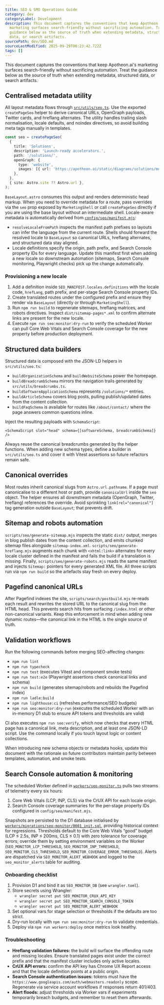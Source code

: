 ```yaml
---
title: SEO & SMO Operations Guide
category: dev
categoryLabel: Development
description: This document captures the conventions that keep Apotheon.ai's
  marketing surfaces search-friendly without sacrificing automation. Treat the
  guidance below as the source of truth when extending metadata, structured
  data, or search artifacts.
sourcePath: dev/SEO.md
sourceLastModified: 2025-09-29T00:23:42.722Z
tags: []
---
```


This document captures the conventions that keep Apotheon.ai's marketing surfaces
search-friendly without sacrificing automation. Treat the guidance below as the
source of truth when extending metadata, structured data, or search artifacts.

## Centralised metadata utility

All layout metadata flows through [`src/utils/seo.ts`](https://github.com/apotheonai/apotheon.ai/blob/main/src/utils/seo.ts).
Use the exported `createPageSeo` helper to derive canonical URLs, OpenGraph
payloads, Twitter cards, and hreflang alternates. The utility handles trailing
slash normalisation, locale defaults, and noindex directives, so avoid building
meta tags manually in templates.

```ts
const seo = createPageSeo(
  {
    title: 'Solutions',
    description: 'Launch-ready accelerators.',
    path: '/solutions/',
    openGraph: {
      type: 'website',
      images: [{ url: 'https://apotheon.ai/static/diagrams/solutions/mnemosyne.svg' }],
    },
  },
  { site: Astro.site ?? Astro.url },
);
```

`BaseLayout.astro` consumes this output and renders deterministic head markup.
When you need to override metadata for a route, pass overrides via the `seo`
prop exposed by `MarketingShell` or call `createPageSeo` directly if you are
using the base layout without an intermediate shell. Locale-aware metadata is
automatically derived from [`config/seo/manifest.mjs`](https://github.com/apotheonai/apotheon.ai/blob/main/config/seo/manifest.mjs):

- `resolveLocaleFromPath` inspects the manifest path prefixes so layouts can
  infer the language from the current route. Shells should forward the resolved
  locale to `BaseLayout` so canonical URLs, hreflang alternates, and structured
  data stay aligned.
- Locale definitions specify the origin, path prefix, and Search Console
  property IDs for every language. Update this manifest first when adding a new
  locale so downstream automation (sitemaps, Search Console monitoring,
  Playwright checks) pick up the change automatically.

### Provisioning a new locale

1. Add a definition inside `SEO_MANIFEST.locales.definitions` with the locale
   code, `hrefLang`, path prefix, and per-stage Search Console property IDs.
2. Create translated routes under the configured prefix and ensure they render
   via `BaseLayout` (directly or through `MarketingShell`).
3. Run `npm run build` to regenerate sitemaps, hreflang matrices, and robots
   directives. Inspect `dist/sitemap-pages*.xml` to confirm alternate links are
   present for the new locale.
4. Execute `npm run seo:monitor:dry-run` to verify the scheduled Worker can pull
   Core Web Vitals and Search Console coverage for the new property before
   production deployment.

## Structured data builders

Structured data is composed with the JSON-LD helpers in `src/utils/seo.ts`:

- `buildOrganizationSchema` and `buildWebsiteSchema` power the homepage.
- `buildBreadcrumbSchema` mirrors the navigation trails generated by
  `src/utils/breadcrumbs.ts`.
- `buildSoftwareApplicationSchema` represents `/solutions/*` entries.
- `buildArticleSchema` covers blog posts, pulling publish/updated dates from the
  content collection.
- `buildFaqSchema` is available for routes like `/about/contact/` where the page
  answers common questions inline.

Inject the resulting payloads with `SchemaScript`:

```astro
<SchemaScript slot="head" schema={[softwareSchema, breadcrumbSchema]} />
```

Always reuse the canonical breadcrumbs generated by the helper functions. When
adding new schema types, define a builder in `src/utils/seo.ts` and cover it with
Vitest assertions so future refactors remain safe.

## Canonical overrides

Most routes inherit canonical slugs from `Astro.url.pathname`. If a page must
canonicalise to a different host or path, provide `canonicalUrl` inside the
`seo` object. The helper ensures all downstream metadata (OpenGraph, Twitter,
hreflang) references the override. Avoid sprinkling `link[rel="canonical"]`
tag generation outside `BaseLayout`; that prevents drift.

## Sitemap and robots automation

`scripts/seo/generate-sitemap.mjs` inspects the static `dist/` output, merges in
blog publish dates from the content collection, and emits chunked sitemap files
alongside `sitemap-index.xml`. `scripts/seo/generate-hreflang.mjs` augments each
chunk with `<xhtml:link>` alternates for every locale cluster defined in the
manifest and fails the build if a translation is missing. Finally,
`scripts/seo/generate-robots.mjs` reads the same manifest and injects
`Sitemap:` pointers for every generated XML file. All three scripts run via
`npm run build` so the artefacts stay fresh on every deploy.

## Pagefind canonical URLs

After Pagefind indexes the site, `scripts/search/postbuild.mjs` re-reads each
result and rewrites the stored URL to the canonical slug from the HTML head.
This prevents search hits from surfacing `/index.html` or other non-canonical
variants. Keep this enforcement in mind when adding new dynamic routes—the
canonical link in the HTML is the single source of truth.

## Validation workflows

Run the following commands before merging SEO-affecting changes:

- `npm run lint`
- `npm run typecheck`
- `npm run test` (executes Vitest and component smoke tests)
- `npm run test:e2e` (Playwright assertions check canonical links and schema)
- `npm run build` (generates sitemap/robots and rebuilds the Pagefind index)
- `npm run ladle:build`
- `npm run lighthouse:ci` (refreshes performance/SEO budgets)
- `npm run seo:monitor:dry-run` (executes the scheduled Worker with an in-memory
  D1 stub to ensure API tokens and thresholds are valid)

CI also executes `npm run seo:verify`, which now checks that every HTML page has
a canonical link, meta description, and at least one JSON-LD script. Use the
command locally if you touch layout logic or content collections.

When introducing new schema objects or metadata hooks, update this document with
the rationale so future contributors maintain parity between templates,
automation, and smoke tests.

## Search Console automation & monitoring

The scheduled Worker defined in [`workers/seo-monitor.ts`](https://github.com/apotheonai/apotheon.ai/blob/main/workers/seo-monitor.ts)
pulls two streams of telemetry every six hours:

1. Core Web Vitals (LCP, INP, CLS) via the CrUX API for each locale origin.
2. Search Console coverage summaries for the per-stage property IDs configured
   in `config/seo/manifest.mjs`.

Snapshots are persisted to the D1 database initialised by
[`workers/migrations/seo-monitor/0001_init.sql`](https://github.com/apotheonai/apotheon.ai/blob/main/workers/migrations/seo-monitor/0001_init.sql),
providing historical context for regressions. Thresholds default to the Core Web
Vitals “good” budget (LCP ≤ 2.5s, INP ≤ 200ms, CLS ≤ 0.1) with zero tolerance for
coverage errors; override them by setting environment variables on the Worker
(`SEO_MONITOR_LCP_THRESHOLD`, `SEO_MONITOR_INP_THRESHOLD`,
`SEO_MONITOR_CLS_THRESHOLD`, `SEO_MONITOR_COVERAGE_ERROR_THRESHOLD`). Alerts are
dispatched via `SEO_MONITOR_ALERT_WEBHOOK` and logged to the `seo_monitor_alerts`
table for auditing.

### Onboarding checklist

1. Provision D1 and bind it as `SEO_MONITOR_DB` (see `wrangler.toml`).
2. Store secrets using Wrangler:
   - `wrangler secret put SEO_MONITOR_CRUX_API_KEY`
   - `wrangler secret put SEO_MONITOR_SEARCH_CONSOLE_TOKEN`
   - `wrangler secret put SEO_MONITOR_ALERT_WEBHOOK`
3. Set optional vars for stage selection or thresholds if the defaults are too
   strict.
4. Dry-run locally with `npm run seo:monitor:dry-run` to validate credentials.
5. Deploy via `npm run workers:deploy` once metrics look healthy.

### Troubleshooting

- **Hreflang validation failures:** the build will surface the offending route
  and missing locales. Ensure translated pages exist under the correct prefix
  and that the manifest cluster includes only active locales.
- **CrUX API errors:** confirm the API key has Chrome UX Report access and that
  the locale definition points at a public origin.
- **Search Console authentication issues:** tokens must have the
  `https://www.googleapis.com/auth/webmasters.readonly` scope. Regenerate via
  service account workflows if responses return 401/403.
- **Alert floods:** adjust thresholds via Worker vars if experiments temporarily
  breach budgets, and remember to reset them afterwards.
